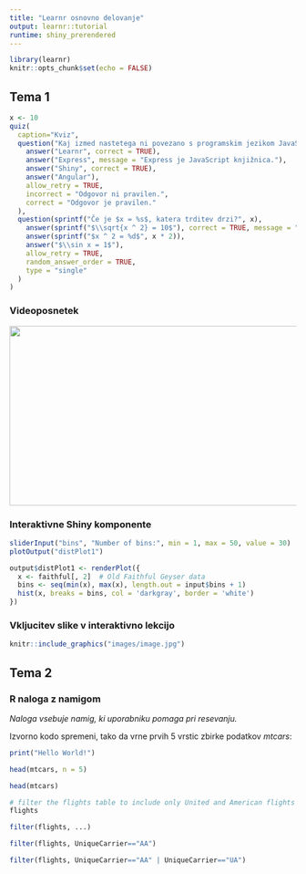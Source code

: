 ```yaml
---
title: "Learnr osnovno delovanje"
output: learnr::tutorial
runtime: shiny_prerendered
---
```


```r
library(learnr)
knitr::opts_chunk$set(echo = FALSE)
```

## Tema 1

```r
x <- 10
quiz(
  caption="Kviz",
  question("Kaj izmed nastetega ni povezano s programskim jezikom JavaScript?",
    answer("Learnr", correct = TRUE),
    answer("Express", message = "Express je JavaScript knjižnica."),
    answer("Shiny", correct = TRUE),
    answer("Angular"),
    allow_retry = TRUE,
    incorrect = "Odgovor ni pravilen.",
    correct = "Odgovor je pravilen."
  ),
  question(sprintf("Če je $x = %s$, katera trditev drzi?", x),
    answer(sprintf("$\\sqrt{x ^ 2} = 10$"), correct = TRUE, message = "Pravilen odgovor."),
    answer(sprintf("$x ^ 2 = %d$", x * 2)),
    answer("$\\sin x = 1$"),
    allow_retry = TRUE,
    random_answer_order = TRUE,
    type = "single"
  )
)
```

### Videoposnetek
![](https://youtu.be/uVwtVBpw7RQ){width="560" height="315"}

### Interaktivne Shiny komponente
```r
sliderInput("bins", "Number of bins:", min = 1, max = 50, value = 30)
plotOutput("distPlot1") 
```

```r
output$distPlot1 <- renderPlot({
  x <- faithful[, 2]  # Old Faithful Geyser data
  bins <- seq(min(x), max(x), length.out = input$bins + 1)
  hist(x, breaks = bins, col = 'darkgray', border = 'white')
})
```


### Vkljucitev slike v interaktivno lekcijo

```r
knitr::include_graphics("images/image.jpg")
```

## Tema 2

### R naloga z namigom

*Naloga vsebuje namig, ki uporabniku pomaga pri resevanju.*

Izvorno kodo spremeni, tako da vrne prvih 5 vrstic zbirke podatkov *mtcars*:

```r
print("Hello World!")
```



```r
head(mtcars, n = 5)
```

```r
head(mtcars)
```

```r
# filter the flights table to include only United and American flights
flights
```

```r
filter(flights, ...)
```

```r
filter(flights, UniqueCarrier=="AA")
```

```r
filter(flights, UniqueCarrier=="AA" | UniqueCarrier=="UA")
```
